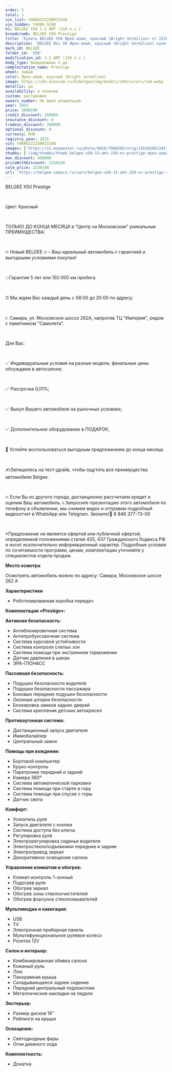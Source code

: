 ```yaml
---
order: 5
total: 1
vin_list: Y4K8622Z2SB915340
vin_hidden: Y4K86-5340
h1: BELGEE X50 1.5 AMT (150 л.с.)
breadcrumb: BELGEE X50 Prestige
title: 'Купить BELGEE X50 Ярко-алый, красный (Bright Vermilion) от 2230190 р. в Самаре. Цены и комплектации на новые авто в автосалоне официального дилера BELGEE'
description: 'BELGEE Икс 50 Ярко-алый, красный (Bright Vermilion) купить в Самаре. Кредит от 0,01%, авторассрочка, скидки на все автомобили от розничной цены. Гарантия 3 года или 100 000 км. Звонить по тел.: +7 (846) 377-73-00'
mark_id: BELGEE
folder_id: 'X50'
modification_id: 1.5 AMT (150 л.с.)
body_type: Внедорожник 5 дв.
complectation_name: Prestige
wheel: левый
color: Ярко-алый, красный (bright vermilion)
image: https://cdn.alexsab.ru/b/belgee/img/models/x50/colors/red.webp
metallic: да
availability: в наличии
custom: растаможен
owners_number: Не было владельцев
year: 2025
price: 2690190
credit_discount: 260000
insurance_discount: 0
tradein_discount: 200000
optional_discount: 0
currency: RUR
registry_year: 2025
vin: Y4K8622Z2SB915340
images: ['https://s1.maxposter.ru/photo/9818/7068295/orig/31b2628b1245fb5c02c7d712d6e9e9d3.jpg?sid=14', 'https://s1.maxposter.ru/photo/9818/7068295/orig/883694c4b54c8330b43a7129fdec0215.jpg?sid=14', 'https://s1.maxposter.ru/photo/9818/7068295/orig/5ad2f57109966d444eb2f19b57d23e99.jpg?sid=14', 'https://s1.maxposter.ru/photo/9818/7068295/orig/992032ea71c6a4e600c66e194ba47679.jpg?sid=14', 'https://s1.maxposter.ru/photo/9818/7068295/orig/fcc9ecd1e28c5ac61fe8ee0f9f22f29e.jpg?sid=14', 'https://s1.maxposter.ru/photo/9818/7068295/orig/75c7c20e9d3b861adc7da066975de839.jpg?sid=14', 'https://s1.maxposter.ru/photo/9818/7068295/orig/b71de560ff57f7879c6911f3fe8e7ee1.jpg?sid=14', 'https://s1.maxposter.ru/photo/9818/7068295/orig/f4e2d5959e24398075aa2fb3bb80c8ae.jpg?sid=14', 'https://s1.maxposter.ru/photo/9818/7068295/orig/9443568f1fdda5f9679a4540e12663c4.jpg?sid=14', 'https://s1.maxposter.ru/photo/9818/7068295/orig/ff9f35f861937afac12158b9db44c06c.jpg?sid=14', 'https://s1.maxposter.ru/photo/9818/7068295/orig/d19f457312000fbfd32b577b8bcdc4ca.jpg?sid=14', 'https://s1.maxposter.ru/photo/9818/7068295/orig/56c303b7c82bc5d2ec66688de3cfc90b.jpg?sid=14', 'https://s1.maxposter.ru/photo/9818/7068295/orig/8e895afc5e3372a907d04baf1a82c63e.jpg?sid=14', 'https://s1.maxposter.ru/photo/9818/7068295/orig/bbdbadf88bcf7af48725c1f4a4463476.jpg?sid=14', 'https://s1.maxposter.ru/photo/9818/7068295/orig/adea81e8e44bc3525662a76f671c30e0.jpg?sid=14']
thumbs: ['/img/thumbs/thumb_belgee-x50-15-amt-150-лс-prestige-ярко-алый-красный-bright-vermilion-2025_9e9d3_0.webp', '/img/thumbs/thumb_belgee-x50-15-amt-150-лс-prestige-ярко-алый-красный-bright-vermilion-2025_c0215_1.webp', '/img/thumbs/thumb_belgee-x50-15-amt-150-лс-prestige-ярко-алый-красный-bright-vermilion-2025_23e99_2.webp', '/img/thumbs/thumb_belgee-x50-15-amt-150-лс-prestige-ярко-алый-красный-bright-vermilion-2025_47679_3.webp', '/img/thumbs/thumb_belgee-x50-15-amt-150-лс-prestige-ярко-алый-красный-bright-vermilion-2025_2f29e_4.webp']
max_discount: 460000
priceWithDiscount: 2230190
sale_price: 2230190
url: 'https://belgee-samara.ru/cars/belgee-x50-15-amt-150-лс-prestige-ярко-алый-красный-bright-vermilion-2025/'
---
```

<p>
 <p>
  ВЕLGEЕ X50 Prestige
  <br/>
 </p>
 <br/>
 <p>
  Цвет: Красный
  <br/>
 </p>
 <br/>
 <p>
  TOЛЬКО ДО KОНЦA MЕСЯЦА в “Центр на Московском” уникальныe ПPЕИMУЩЕСТВА:
  <br/>
 </p>
 <br/>
 <p>
  🔥 Новый ВЕLGЕЕ  🔥 – Ваш идеальный автомобиль с гарантией и выгодными условиями покупки!
  <br/>
 </p>
 <br/>
 <p>
  💥Гарантия 5 лет или 150 000 км пробега.
  <br/>
 </p>
 <br/>
 <p>
  ⏰ Мы ждем Вас каждый день с 08:00 до 20:00 по адресу:
  <br/>
 </p>
 <br/>
 <p>
  г. Самара, ул. Московское шоссе 262А, напротив ТЦ "Империя", рядом с памятником "Самолета".
  <br/>
 </p>
 <br/>
 <p>
  Для Вас:
  <br/>
 </p>
 <br/>
 <p>
  ✅ Индивидуальные условия на разные модели, финальные цены обсуждаем в автосалоне;
  <br/>
 </p>
 <br/>
 <p>
  ✅ Рассрочка 0,01%;
  <br/>
 </p>
 <br/>
 <p>
  ✅ Выкуп Вашего автомобиля на рыночных условиях;
  <br/>
 </p>
 <br/>
 <p>
  ✅ Дополнительное оборудование в ПОДАРОК;
  <br/>
 </p>
 <br/>
 <p>
  📆 Успейте воспользоваться выгодным предложением до конца месяца.
  <br/>
 </p>
 <br/>
 <p>
  ✍️Запишитесь на тест-драйв, чтобы ощутить все преимущества автомобиля Веlgее.
  <br/>
 </p>
 <br/>
 <p>
  🔥 Если Вы из другого города, дистанционно рассчитаем кредит и оценим Ваш автомобиль. 📞 Запросите презентацию этого автомобиля по телефону в объявлении, мы снимем видео и отправим подробный видеоотчет в WhаtsАрр или Теlеgrаm. Звоните!📲 8 846 377-73-00
  <br/>
 </p>
 <br/>
 <p>
  *Предложение не является офертой или публичной офертой, определяемой положениями статей 435, 437 Гражданского Кодекса РФ и носит исключительно информационный характер. Подробные условия по сочетаемости программ, ценам, комплектации уточняйте у специалистов отдела продаж.
 </p>
 <p>
  <strong>
   Место осмотра
  </strong>
 </p>
 <p>
  Осмотреть автомобиль можно по адресу: Самара, Московское шоссе 262 А
 </p>
 <p>
  <strong>
   Характеристики
  </strong>
 </p>
 <ul>
  <li>
   Роботизированная коробка передач
  </li>
 </ul>
 <p>
  <strong>
   Комплектация «Prestige»:
  </strong>
 </p>
 <p>
  <strong>
   Активная безопасность:
  </strong>
 </p>
 <ul>
  <li>
   Антиблокировочная система
  </li>
  <li>
   Антипробуксовочная система
  </li>
  <li>
   Система курсовой устойчивости
  </li>
  <li>
   Система контроля слепых зон
  </li>
  <li>
   Система помощи при экстренном торможении
  </li>
  <li>
   Датчик давления в шинах
  </li>
  <li>
   ЭРА-ГЛОНАСС
  </li>
 </ul>
 <p>
  <strong>
   Пассивная безопасность:
  </strong>
 </p>
 <ul>
  <li>
   Подушки безопасности водителя
  </li>
  <li>
   Подушки безопасности пассажира
  </li>
  <li>
   Боковые передние подушки безопасности
  </li>
  <li>
   Оконные шторки безопасности
  </li>
  <li>
   Блокировка замков задних дверей
  </li>
  <li>
   Система крепления детских автокресел
  </li>
 </ul>
 <p>
  <strong>
   Противоугонная система:
  </strong>
 </p>
 <ul>
  <li>
   Дистанционный запуск двигателя
  </li>
  <li>
   Иммобилайзер
  </li>
  <li>
   Центральный замок
  </li>
 </ul>
 <p>
  <strong>
   Помощь при вождении:
  </strong>
 </p>
 <ul>
  <li>
   Бортовой компьютер
  </li>
  <li>
   Круиз-контроль
  </li>
  <li>
   Парктроник передний и задний
  </li>
  <li>
   Камера 360°
  </li>
  <li>
   Система автоматической парковки
  </li>
  <li>
   Система помощи при старте в гору
  </li>
  <li>
   Система помощи при спуске с горы
  </li>
  <li>
   Датчик света
  </li>
 </ul>
 <p>
  <strong>
   Комфорт:
  </strong>
 </p>
 <ul>
  <li>
   Усилитель руля
  </li>
  <li>
   Запуск двигателя с кнопки
  </li>
  <li>
   Система доступа без ключа
  </li>
  <li>
   Регулировка руля
  </li>
  <li>
   Электрорегулировка сиденья водителя
  </li>
  <li>
   Электростеклоподъемники передние и задние
  </li>
  <li>
   Электропривод зеркал
  </li>
  <li>
   Декоративное освещение салона
  </li>
 </ul>
 <p>
  <strong>
   Управление климатом и обогрев:
  </strong>
 </p>
 <ul>
  <li>
   Климат-контроль 1-зонный
  </li>
  <li>
   Подогрев руля
  </li>
  <li>
   Обогрев зеркал
  </li>
  <li>
   Обогрев зоны стеклоочистителей
  </li>
  <li>
   Обогрев форсунок стеклоомывателей
  </li>
 </ul>
 <p>
  <strong>
   Мультимедиа и навигация:
  </strong>
 </p>
 <ul>
  <li>
   USB
  </li>
  <li>
   TV
  </li>
  <li>
   Электронная приборная панель
  </li>
  <li>
   Мультифункциональное рулевое колесо
  </li>
  <li>
   Розетка 12V
  </li>
 </ul>
 <p>
  <strong>
   Салон и интерьер:
  </strong>
 </p>
 <ul>
  <li>
   Комбинированная обивка салона
  </li>
  <li>
   Кожаный руль
  </li>
  <li>
   Люк
  </li>
  <li>
   Панорамная крыша
  </li>
  <li>
   Складывающееся заднее сидение
  </li>
  <li>
   Передний центральный подлокотник
  </li>
  <li>
   Металлические накладки на педали
  </li>
 </ul>
 <p>
  <strong>
   Экстерьер:
  </strong>
 </p>
 <ul>
  <li>
   Размер дисков 18″
  </li>
  <li>
   Рейлинги на крыше
  </li>
 </ul>
 <p>
  <strong>
   Освещение:
  </strong>
 </p>
 <ul>
  <li>
   Светодиодные фары
  </li>
  <li>
   Огни дневного хода
  </li>
 </ul>
 <p>
  <strong>
   Комплектность:
  </strong>
 </p>
 <ul>
  <li>
   Докатка
  </li>
 </ul>
</p>
